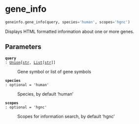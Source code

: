 # gene_info { #geneinfo.gene_info }

```python
geneinfo.gene_info(query, species='human', scopes='hgnc')
```

Displays HTML formatted information about one or more genes.

## Parameters {.doc-section .doc-section-parameters}

<code>[**query**]{.parameter-name} [:]{.parameter-annotation-sep} [[Union](`typing.Union`)\[[str](`str`), [List](`typing.List`)\[[str](`str`)\]\]]{.parameter-annotation}</code>

:   Gene symbol or list of gene symbols

<code>[**species**]{.parameter-name} [:]{.parameter-annotation-sep} [ optional]{.parameter-annotation} [ = ]{.parameter-default-sep} [\'human\']{.parameter-default}</code>

:   Species, by default 'human'

<code>[**scopes**]{.parameter-name} [:]{.parameter-annotation-sep} [ optional]{.parameter-annotation} [ = ]{.parameter-default-sep} [\'hgnc\']{.parameter-default}</code>

:   Scopes for information search, by default 'hgnc'